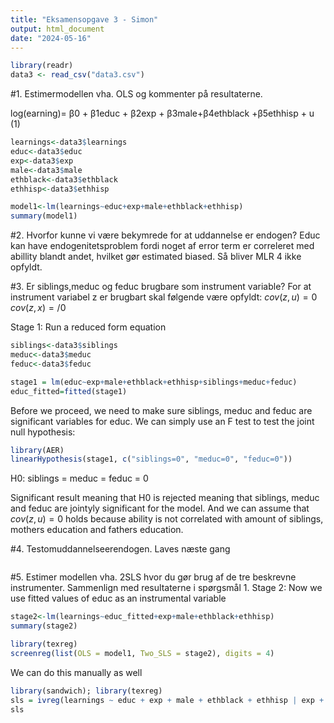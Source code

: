 ```yaml
---
title: "Eksamensopgave 3 - Simon"
output: html_document
date: "2024-05-16"
---
```


```r
library(readr)
data3 <- read_csv("data3.csv")
```


#1. Estimermodellen vha. OLS og kommenter på resultaterne.

log(earning)= β0 + β1educ + β2exp + β3male+β4ethblack +β5ethhisp + u (1)
```r
learnings<-data3$learnings
educ<-data3$educ
exp<-data3$exp
male<-data3$male
ethblack<-data3$ethblack
ethhisp<-data3$ethhisp

model1<-lm(learnings~educ+exp+male+ethblack+ethhisp)
summary(model1)

```

#2. Hvorfor kunne vi være bekymrede for at uddannelse er endogen?
Educ kan have endogenitetsproblem fordi noget af error term er correleret med abillity blandt andet, hvilket gør estimated biased. Så bliver MLR 4 ikke opfyldt.

#3. Er siblings,meduc og feduc brugbare som instrument variable?
For at instrument variabel z er brugbart skal følgende være opfyldt:
$cov(z,u)=0$
$cov(z,x)=/0$

Stage 1: Run a reduced form equation
```r
siblings<-data3$siblings
meduc<-data3$meduc
feduc<-data3$feduc

stage1 = lm(educ~exp+male+ethblack+ethhisp+siblings+meduc+feduc)
educ_fitted=fitted(stage1)
```

Before we proceed, we need to make sure siblings, meduc and feduc are significant variables for educ.
We can simply use an F test to test the joint null hypothesis:
```r
library(AER)
linearHypothesis(stage1, c("siblings=0", "meduc=0", "feduc=0"))
```
H0: 
siblings = meduc = feduc = 0


Significant result meaning that H0 is rejected meaning that siblings, meduc and feduc are jointyly significant for the model.
And we can assume that $cov(z,u)=0$ holds because ability is not correlated with amount of siblings, mothers education and fathers education.

#4. Testomuddannelseerendogen.
Laves næste gang

```r

```

#5. Estimer modellen vha. 2SLS hvor du gør brug af de tre beskrevne instrumenter. Sammenlign med resultaterne i spørgsmål 1.
Stage 2: Now we use fitted values of educ as an instrumental variable


```r
stage2<-lm(learnings~educ_fitted+exp+male+ethblack+ethhisp)
summary(stage2)
```

```r
library(texreg)
screenreg(list(OLS = model1, Two_SLS = stage2), digits = 4)
```

We can do this manually as well
```r
library(sandwich); library(texreg)
sls = ivreg(learnings ~ educ + exp + male + ethblack + ethhisp | exp + male + ethblack + ethhisp + siblings + meduc + feduc)
sls
```




 
